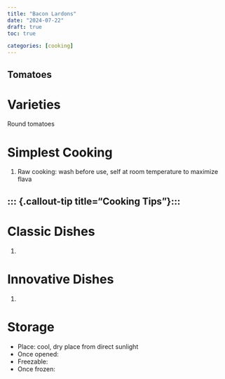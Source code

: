 ```yaml
---
title: "Bacon Lardons"
date: "2024-07-22"
draft: true
toc: true

categories: [cooking]
---
```


## Tomatoes

# Varieties
Round tomatoes

# Simplest Cooking

1. Raw cooking:
 wash before use, self at room temperature to maximize flava

::: {.callout-tip title="Cooking Tips"}:::
-

# Classic Dishes
 1.

# Innovative Dishes
1.

# Storage


- Place: cool, dry place from direct sunlight
- Once opened:
- Freezable:
- Once frozen:
